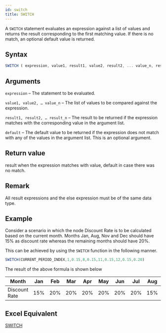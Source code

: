 ```yaml
---
id: switch
title: SWITCH
---
```


A `SWITCH` statement evaluates an expression against a list of values and returns the result corresponding to the first matching value. 
If there is no match, an optional default value is returned.

## Syntax
```javascript
SWITCH ( expression, value1, result1, value2, result2, ... value_n, result_n, [default] )
```
## Arguments
`expression` – The statement to be evaluated.

`value1, value2, … value_n` – The list of values to be compared against the expression.

`result1, result2, … result_n` – The result to be returned if the expression matches with the corresponding value in the argument list.

`default` – The default value to be returned if the expression does not match with any of the values in the argument list. This is an optional argument.

## Return value
result when the expression matches with value, default in case there was no match.

## Remark
All result expressions and the else expression must be of the same data type.

## Example
Consider a scenario in which the node Discount Rate is to be calculated based on the current month. 
Months Jan, Aug, Nov and Dec should have 15% as discount rate whereas the remaining months should have 20%.

This can be achieved by using the `SWITCH` function in the following manner.

```javascript
SWITCH(CURRENT_PERIOD_INDEX,1,0.15,8,0.15,11,0.15,12,0.15,0.20)
```
The result of the above formula is shown below

| Month         | Jan | Feb | Mar | Apr | May | Jun | Jul | Aug | Sep | Oct | Nov | Dec |
|---------------|-----|-----|-----|-----|-----|-----|-----|-----|-----|-----|-----|-----|
| Discount Rate | 15% | 20% | 20% | 20% | 20% | 20% | 20% | 15% | 20% | 20% | 15% | 15% |

## Excel Equivalent
[SWITCH](https://support.office.com/en-us/article/SWITCH-function-47ab33c0-28ce-4530-8a45-d532ec4aa25e)

